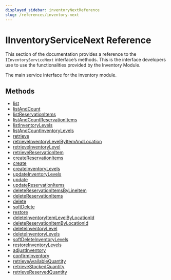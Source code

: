 ```yaml
---
displayed_sidebar: inventoryNextReference
slug: /references/inventory-next
---
```



# IInventoryServiceNext Reference

This section of the documentation provides a reference to the `IInventoryServiceNext` interface’s methods. This is the interface developers use to use the functionalities provided by the Inventory Module.

The main service interface for the inventory module.

## Methods

- [list](../IInventoryServiceNext/methods/inventory_next.IInventoryServiceNext.list.mdx)
- [listAndCount](../IInventoryServiceNext/methods/inventory_next.IInventoryServiceNext.listAndCount.mdx)
- [listReservationItems](../IInventoryServiceNext/methods/inventory_next.IInventoryServiceNext.listReservationItems.mdx)
- [listAndCountReservationItems](../IInventoryServiceNext/methods/inventory_next.IInventoryServiceNext.listAndCountReservationItems.mdx)
- [listInventoryLevels](../IInventoryServiceNext/methods/inventory_next.IInventoryServiceNext.listInventoryLevels.mdx)
- [listAndCountInventoryLevels](../IInventoryServiceNext/methods/inventory_next.IInventoryServiceNext.listAndCountInventoryLevels.mdx)
- [retrieve](../IInventoryServiceNext/methods/inventory_next.IInventoryServiceNext.retrieve.mdx)
- [retrieveInventoryLevelByItemAndLocation](../IInventoryServiceNext/methods/inventory_next.IInventoryServiceNext.retrieveInventoryLevelByItemAndLocation.mdx)
- [retrieveInventoryLevel](../IInventoryServiceNext/methods/inventory_next.IInventoryServiceNext.retrieveInventoryLevel.mdx)
- [retrieveReservationItem](../IInventoryServiceNext/methods/inventory_next.IInventoryServiceNext.retrieveReservationItem.mdx)
- [createReservationItems](../IInventoryServiceNext/methods/inventory_next.IInventoryServiceNext.createReservationItems.mdx)
- [create](../IInventoryServiceNext/methods/inventory_next.IInventoryServiceNext.create.mdx)
- [createInventoryLevels](../IInventoryServiceNext/methods/inventory_next.IInventoryServiceNext.createInventoryLevels.mdx)
- [updateInventoryLevels](../IInventoryServiceNext/methods/inventory_next.IInventoryServiceNext.updateInventoryLevels.mdx)
- [update](../IInventoryServiceNext/methods/inventory_next.IInventoryServiceNext.update.mdx)
- [updateReservationItems](../IInventoryServiceNext/methods/inventory_next.IInventoryServiceNext.updateReservationItems.mdx)
- [deleteReservationItemsByLineItem](../IInventoryServiceNext/methods/inventory_next.IInventoryServiceNext.deleteReservationItemsByLineItem.mdx)
- [deleteReservationItems](../IInventoryServiceNext/methods/inventory_next.IInventoryServiceNext.deleteReservationItems.mdx)
- [delete](../IInventoryServiceNext/methods/inventory_next.IInventoryServiceNext.delete.mdx)
- [softDelete](../IInventoryServiceNext/methods/inventory_next.IInventoryServiceNext.softDelete.mdx)
- [restore](../IInventoryServiceNext/methods/inventory_next.IInventoryServiceNext.restore.mdx)
- [deleteInventoryItemLevelByLocationId](../IInventoryServiceNext/methods/inventory_next.IInventoryServiceNext.deleteInventoryItemLevelByLocationId.mdx)
- [deleteReservationItemByLocationId](../IInventoryServiceNext/methods/inventory_next.IInventoryServiceNext.deleteReservationItemByLocationId.mdx)
- [deleteInventoryLevel](../IInventoryServiceNext/methods/inventory_next.IInventoryServiceNext.deleteInventoryLevel.mdx)
- [deleteInventoryLevels](../IInventoryServiceNext/methods/inventory_next.IInventoryServiceNext.deleteInventoryLevels.mdx)
- [softDeleteInventoryLevels](../IInventoryServiceNext/methods/inventory_next.IInventoryServiceNext.softDeleteInventoryLevels.mdx)
- [restoreInventoryLevels](../IInventoryServiceNext/methods/inventory_next.IInventoryServiceNext.restoreInventoryLevels.mdx)
- [adjustInventory](../IInventoryServiceNext/methods/inventory_next.IInventoryServiceNext.adjustInventory.mdx)
- [confirmInventory](../IInventoryServiceNext/methods/inventory_next.IInventoryServiceNext.confirmInventory.mdx)
- [retrieveAvailableQuantity](../IInventoryServiceNext/methods/inventory_next.IInventoryServiceNext.retrieveAvailableQuantity.mdx)
- [retrieveStockedQuantity](../IInventoryServiceNext/methods/inventory_next.IInventoryServiceNext.retrieveStockedQuantity.mdx)
- [retrieveReservedQuantity](../IInventoryServiceNext/methods/inventory_next.IInventoryServiceNext.retrieveReservedQuantity.mdx)
